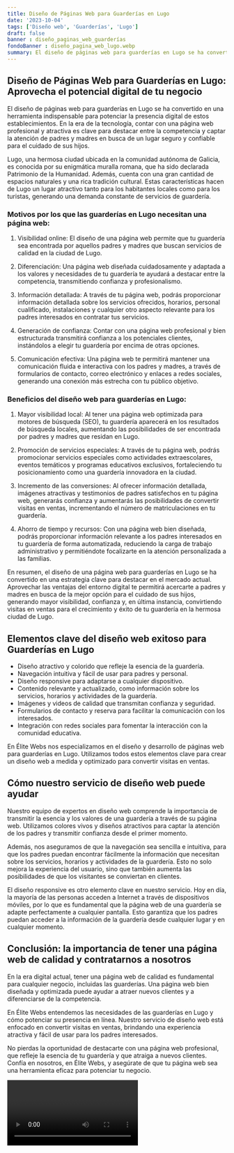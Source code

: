 ```yaml
---
title: Diseño de Páginas Web para Guarderías en Lugo
date: '2023-10-04'
tags: ['Diseño web', 'Guarderías', 'Lugo']
draft: false
banner : diseño_paginas_web_guarderías
fondoBanner : diseño_pagina_web_lugo.webp
summary: El diseño de páginas web para guarderías en Lugo se ha convertido en una herramienta indispensable para potenciar la presencia digital de estos establecimientos. En la era de la tecnología, contar con una página web profesional y atractiva es clave para destacar entre la competencia y captar la atención de padres y madres en busca de un lugar seguro y confiable para el cuidado de sus hijos.
---
```


## Diseño de Páginas Web para Guarderías en Lugo: Aprovecha el potencial digital de tu negocio

El diseño de páginas web para guarderías en Lugo se ha convertido en una herramienta indispensable para potenciar la presencia digital de estos establecimientos. En la era de la tecnología, contar con una página web profesional y atractiva es clave para destacar entre la competencia y captar la atención de padres y madres en busca de un lugar seguro y confiable para el cuidado de sus hijos.

Lugo, una hermosa ciudad ubicada en la comunidad autónoma de Galicia, es conocida por su enigmática muralla romana, que ha sido declarada Patrimonio de la Humanidad. Además, cuenta con una gran cantidad de espacios naturales y una rica tradición cultural. Estas características hacen de Lugo un lugar atractivo tanto para los habitantes locales como para los turistas, generando una demanda constante de servicios de guardería.

### Motivos por los que las guarderías en Lugo necesitan una página web:

1. Visibilidad online: El diseño de una página web permite que tu guardería sea encontrada por aquellos padres y madres que buscan servicios de calidad en la ciudad de Lugo.

2. Diferenciación: Una página web diseñada cuidadosamente y adaptada a los valores y necesidades de tu guardería te ayudará a destacar entre la competencia, transmitiendo confianza y profesionalismo.

3. Información detallada: A través de tu página web, podrás proporcionar información detallada sobre los servicios ofrecidos, horarios, personal cualificado, instalaciones y cualquier otro aspecto relevante para los padres interesados en contratar tus servicios.

4. Generación de confianza: Contar con una página web profesional y bien estructurada transmitirá confianza a los potenciales clientes, instándolos a elegir tu guardería por encima de otras opciones.

5. Comunicación efectiva: Una página web te permitirá mantener una comunicación fluida e interactiva con los padres y madres, a través de formularios de contacto, correo electrónico y enlaces a redes sociales, generando una conexión más estrecha con tu público objetivo.

### Beneficios del diseño web para guarderías en Lugo:

1. Mayor visibilidad local: Al tener una página web optimizada para motores de búsqueda (SEO), tu guardería aparecerá en los resultados de búsqueda locales, aumentando las posibilidades de ser encontrada por padres y madres que residan en Lugo.

2. Promoción de servicios especiales: A través de tu página web, podrás promocionar servicios especiales como actividades extraescolares, eventos temáticos y programas educativos exclusivos, fortaleciendo tu posicionamiento como una guardería innovadora en la ciudad.

3. Incremento de las conversiones: Al ofrecer información detallada, imágenes atractivas y testimonios de padres satisfechos en tu página web, generarás confianza y aumentarás las posibilidades de convertir visitas en ventas, incrementando el número de matriculaciones en tu guardería.

4. Ahorro de tiempo y recursos: Con una página web bien diseñada, podrás proporcionar información relevante a los padres interesados en tu guardería de forma automatizada, reduciendo la carga de trabajo administrativo y permitiéndote focalizarte en la atención personalizada a las familias.

En resumen, el diseño de una página web para guarderías en Lugo se ha convertido en una estrategia clave para destacar en el mercado actual. Aprovechar las ventajas del entorno digital te permitirá acercarte a padres y madres en busca de la mejor opción para el cuidado de sus hijos, generando mayor visibilidad, confianza y, en última instancia, convirtiendo visitas en ventas para el crecimiento y éxito de tu guardería en la hermosa ciudad de Lugo.

<GifSeo />

<Cta />

## Elementos clave del diseño web exitoso para Guarderías en Lugo

- Diseño atractivo y colorido que refleje la esencia de la guardería.
- Navegación intuitiva y fácil de usar para padres y personal.
- Diseño responsive para adaptarse a cualquier dispositivo.
- Contenido relevante y actualizado, como información sobre los servicios, horarios y actividades de la guardería.
- Imágenes y videos de calidad que transmitan confianza y seguridad.
- Formularios de contacto y reserva para facilitar la comunicación con los interesados.
- Integración con redes sociales para fomentar la interacción con la comunidad educativa.

En Élite Webs nos especializamos en el diseño y desarrollo de páginas web para guarderías en Lugo. Utilizamos todos estos elementos clave para crear un diseño web a medida y optimizado para convertir visitas en ventas.

## Cómo nuestro servicio de diseño web puede ayudar

Nuestro equipo de expertos en diseño web comprende la importancia de transmitir la esencia y los valores de una guardería a través de su página web. Utilizamos colores vivos y diseños atractivos para captar la atención de los padres y transmitir confianza desde el primer momento.

Además, nos aseguramos de que la navegación sea sencilla e intuitiva, para que los padres puedan encontrar fácilmente la información que necesitan sobre los servicios, horarios y actividades de la guardería. Esto no solo mejora la experiencia del usuario, sino que también aumenta las posibilidades de que los visitantes se conviertan en clientes.

El diseño responsive es otro elemento clave en nuestro servicio. Hoy en día, la mayoría de las personas acceden a Internet a través de dispositivos móviles, por lo que es fundamental que la página web de una guardería se adapte perfectamente a cualquier pantalla. Esto garantiza que los padres puedan acceder a la información de la guardería desde cualquier lugar y en cualquier momento.

## Conclusión: la importancia de tener una página web de calidad y contratarnos a nosotros

En la era digital actual, tener una página web de calidad es fundamental para cualquier negocio, incluidas las guarderías. Una página web bien diseñada y optimizada puede ayudar a atraer nuevos clientes y a diferenciarse de la competencia.

En Élite Webs entendemos las necesidades de las guarderías en Lugo y cómo potenciar su presencia en línea. Nuestro servicio de diseño web está enfocado en convertir visitas en ventas, brindando una experiencia atractiva y fácil de usar para los padres interesados.

No pierdas la oportunidad de destacarte con una página web profesional, que refleje la esencia de tu guardería y que atraiga a nuevos clientes. Confía en nosotros, en Élite Webs, y asegúrate de que tu página web sea una herramienta eficaz para potenciar tu negocio.

<Video />

<CtaBot job='Guarderías' city='Lugo'/>

<Gmaps query='Lugo+españa+maps' />